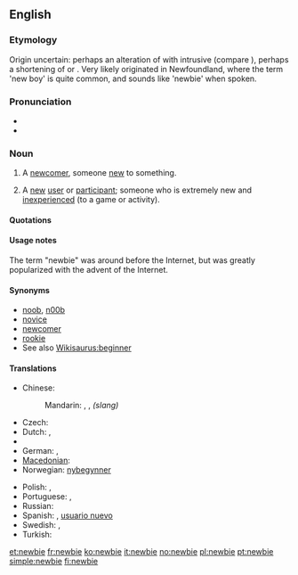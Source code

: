 {{wikipedia}}
==English==

===Etymology===
Origin uncertain: perhaps an alteration of {{term|newie}} with intrusive {{term||B}} (compare {{term|freebie}}), perhaps a shortening of {{term|new boy}} or {{term|new}} {{term|beginner}}. Very likely originated in Newfoundland, where the term 'new boy' is quite common, and sounds like 'newbie' when spoken.

===Pronunciation===
* {{IPA|/ˈnjuːbi/|/ˈnuːbi/}}
* {{rhymes|uːbi}}

===Noun===
{{en-noun}}

# A [[newcomer]], someone [[new]] to something.
# {{context|Internet}} A [[new]] [[user]] or [[participant]]; someone who is extremely new and [[inexperienced]] (to a game or activity).

====Quotations====
{{seecites}}

====Usage notes====
The term "newbie" was around before the Internet, but was greatly popularized with the advent of the Internet.

====Synonyms====
* [[noob]], [[n00b]]
* [[novice]]
* [[newcomer]]
* [[rookie]]
* See also [[Wikisaurus:beginner]]

====Translations====
{{trans-top|new (inexperienced) user or participant}}
* Chinese:
*: Mandarin: {{t|zh|新手|tr=xīnshǒu|sc=Hani}}, {{t|zh|菜鳥|sc=Hani}}, {{t|zh|菜鸟|tr=càiniǎo|sc=Hani}} ''(slang)''
* Czech: {{t-|cs|nováček|m}}
* Dutch: {{t+|nl|nieuweling|m}}, {{t|nl|beginneling|m}}
* {{trreq|Finnish}}
* German: {{t+|de|Neuling}}, {{t+|de|Anfänger}}
* [[Macedonian]]: {{t|mk|новајлија|m|tr=novájlija}}
* Norwegian: [[nybegynner]]
{{trans-mid}}
* Polish: {{t-|pl|nowicjusz|m}}, {{t-|pl|nowicjuszka|f}}
* Portuguese: {{t+|pt|novato}}, {{t+|pt|iniciante}}
* Russian: {{t+|ru|новичок|m|tr=novičók}}
* Spanish: {{t-|es|novato}}, [[usuario nuevo]] {{m}}
* Swedish: {{t+|sv|nybörjare|c}}, {{t+|sv|blåbär|n}}
* Turkish: {{t+|tr|çaylak}}
{{trans-bottom}}

[[et:newbie]]
[[fr:newbie]]
[[ko:newbie]]
[[it:newbie]]
[[no:newbie]]
[[pl:newbie]]
[[pt:newbie]]
[[simple:newbie]]
[[fi:newbie]]